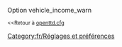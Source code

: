 {{fr/Amorce}}
Option vehicle_income_warn

<small><<Retour à [[Main/fr/Openttd.cfg|openttd.cfg]]</small>
[[Category:fr/Réglages et préférences]]